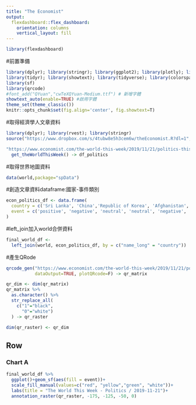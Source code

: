 ```yaml
---
title: "The Economist"
output: 
  flexdashboard::flex_dashboard:
    orientation: columns
    vertical_layout: fill
---
```


```r
library(flexdashboard)
```

#前置準備
```r
library(dplyr); library(stringr); library(ggplot2); library(plotly); library(lubridate); library(readr); library(colorspace); library(grDevices); library(shiny); library(shinyjs); library(scales)
library(tidyr); library(showtext); library(tidyverse); library(colorspace)
library(sf)
library(qrcode)
#font_add("QYuan","cwTeXQYuan-Medium.ttf") # 新增字體
showtext_auto(enable=TRUE) #啟用字體
theme_set(theme_classic())
knitr::opts_chunk$set(fig.align='center', fig.showtext=T)
```

#取得經濟學人文章資料
```r
library(dplyr); library(rvest); library(stringr)
source("https://www.dropbox.com/s/4tubw8e5h3cem6w/theEconomist.R?dl=1", encoding = "utf-8")

"https://www.economist.com/the-world-this-week/2019/11/21/politics-this-week" %>%
  get_theWorldThisWeek() -> df_politics

```

#取得世界地圖資料
```r
data(world,package="spData")
```

#創造文章資料dataframe:國家-事件類別
```r
econ_politics_df <- data.frame(
  country = c('Sri Lanka', 'China','Republic of Korea', 'Afghanistan', 'Iran', 'Israeli', 'Syria', 'Burkina Faso', 'Mali', 'Niger', 'Brazil', 'Chile', 'Bolivia', 'United Kingdom', 'Sweden', 'Belarus', 'United States'),
  event = c('positive', 'negative', 'neutral', 'neutral', 'negative', 'negative', 'negative', 'negative', 'negative', 'negative', 'negative', 'positive', 'negative', 'neutral', 'neutral', 'neutral', 'neutral')
)
```

#left_join加入world合併資料
```r
final_world_df <-
  left_join(world, econ_politics_df, by = c("name_long" = "country"))
```


#產生QRode
```r
qrcode_gen("https://www.economist.com/the-world-this-week/2019/11/21/politics-this-week",
           dataOutput=TRUE, plotQRcode=F) -> qr_matrix

qr_dim <- dim(qr_matrix)
qr_matrix %>%
  as.character() %>%
  str_replace_all(
    c("1"="black",
      "0"="white")
  ) -> qr_raster

dim(qr_raster) <- qr_dim

```



Row {data-width=100}
-----------------------------------------------------------------------

### Chart A

```r
final_world_df %>%
  ggplot()+geom_sf(aes(fill = event))+
  scale_fill_manual(values=c("red", "yellow","green", "white"))+
  labs(title = "The World This Week - Politics / 2019-11-21")+
  annotation_raster(qr_raster, -175, -125, -50, 0)
  
```
